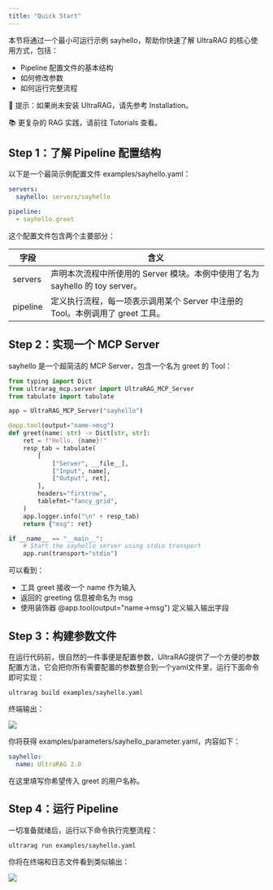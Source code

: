 ```yaml
---
title: "Quick Start"
---
```


本节将通过一个最小可运行示例 sayhello，帮助你快速了解 UltraRAG 的核心使用方式，包括：

- Pipeline 配置文件的基本结构
- 如何修改参数
- 如何运行完整流程

📌 提示：如果尚未安装 UltraRAG，请先参考 Installation。

📚 更复杂的 RAG 实践，请前往 Tutorials 查看。

## Step 1：了解 Pipeline 配置结构

以下是一个最简示例配置文件 examples/sayhello.yaml：

```yaml
servers:
  sayhello: servers/sayhello

pipeline:
  - sayhello.greet
```

这个配置文件包含两个主要部分：

| 字段       | 含义                                                                  |
| --------- | --------------------------------------------------------------------- |
| servers   | 声明本次流程中所使用的 Server 模块。本例中使用了名为 sayhello 的 toy server。 |
| pipeline  | 定义执行流程，每一项表示调用某个 Server 中注册的 Tool。本例调用了 greet 工具。  |

## Step 2：实现一个 MCP Server

sayhello 是一个超简洁的 MCP Server，包含一个名为 greet 的 Tool：

```python
from typing import Dict
from ultrarag_mcp.server import UltraRAG_MCP_Server
from tabulate import tabulate

app = UltraRAG_MCP_Server("sayhello")

@app.tool(output="name->msg")
def greet(name: str) -> Dict[str, str]:
    ret = f"Hello, {name}!"
    resp_tab = tabulate(
        [
            ["Server", __file__],
            ["Input", name],
            ["Output", ret],
        ],
        headers="firstrow",
        tablefmt="fancy_grid",
    )
    app.logger.info("\n" + resp_tab)
    return {"msg": ret}

if __name__ == "__main__":
    # Start the sayhello server using stdio transport
    app.run(transport="stdio")
```
可以看到：

- 工具 greet 接收一个 name 作为输入
- 返回的 greeting 信息被命名为 msg
- 使用装饰器 @app.tool(output="name->msg") 定义输入输出字段

## Step 3：构建参数文件

在运行代码前，很自然的一件事便是配置参数，UltraRAG提供了一个方便的参数配置方法，它会把你所有需要配置的参数整合到一个yaml文件里，运行下面命令即可实现：

```shell
ultrarag build examples/sayhello.yaml
```

终端输出：

![](images/getting_started/sayhello_build.png)

你将获得 examples/parameters/sayhello_parameter.yaml，内容如下：

```yaml
sayhello:
  name: UltraRAG 2.0
```

在这里填写你希望传入 greet 的用户名称。

## Step 4：运行 Pipeline

一切准备就绪后，运行以下命令执行完整流程：

```shell
ultrarag run examples/sayhello.yaml
```

你将在终端和日志文件看到类似输出：

![](images/getting_started/sayhello_run.png)
